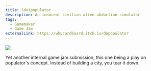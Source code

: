 ```yaml
---
title: (de)populator
description: An innocent civilian alien abduction simulator
tags:
  - Gamemaker
  - Game Jam
externalLink: https://whycardboard.itch.io/depopulator
---
```

![](image.png)

Yet another internal game jam submission, this one being a play on populator's concept. Instead of building a city, you tear it down.

